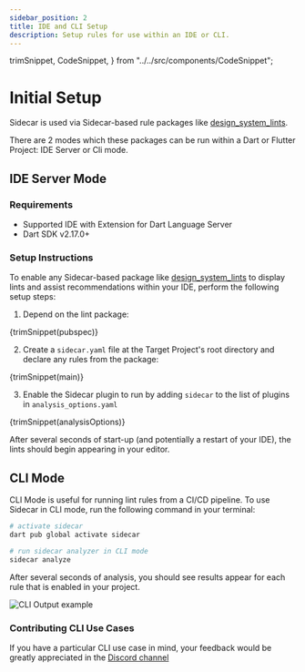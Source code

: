 ```yaml
---
sidebar_position: 2
title: IDE and CLI Setup
description: Setup rules for use within an IDE or CLI.
---
```



  trimSnippet,
  CodeSnippet,
} from "../../src/components/CodeSnippet";


# Initial Setup

Sidecar is used via Sidecar-based rule packages like [design_system_lints](https://pub.dev/packages/design_system_lints).

There are 2 modes which these packages can be run within a Dart or Flutter Project: IDE Server or Cli mode.

## IDE Server Mode <a name="server-usage"></a>

### Requirements

- Supported IDE with Extension for Dart Language Server
- Dart SDK v2.17.0+

### Setup Instructions

To enable any Sidecar-based package like [design_system_lints](https://pub.dev/packages/design_system_lints)
to display lints and assist recommendations within your IDE, perform the following setup steps:

1. Depend on the lint package:

<CodeBlock title="pubspec.yaml" language="yaml">{trimSnippet(pubspec)}</CodeBlock>

2. Create a ```sidecar.yaml``` file at the Target Project's root directory and declare any rules from the package:

<CodeBlock title="sidecar.yaml" language="yaml">{trimSnippet(main)}</CodeBlock>

3. Enable the Sidecar plugin to run by adding ```sidecar``` to the list of plugins in ```analysis_options.yaml```

<CodeBlock title="analysis_options.yaml" language="yaml">{trimSnippet(analysisOptions)}</CodeBlock>

After several seconds of start-up (and potentially a restart of your IDE), the lints should begin appearing in your editor.


## CLI Mode <a name="cli-usage"></a>

CLI Mode is useful for running lint rules from a CI/CD pipeline. To use Sidecar in CLI mode, run the following command in your terminal:

```sh
# activate sidecar
dart pub global activate sidecar

# run sidecar analyzer in CLI mode
sidecar analyze
```

After several seconds of analysis, you should see results appear for each rule that is enabled in your project.

<img src={cliOutputImage} alt="CLI Output example" />


### Contributing CLI Use Cases

If you have a particular CLI use case in mind, your feedback would be greatly appreciated in the [Discord channel](https://discord.gg/YhFS6V26Vg)
